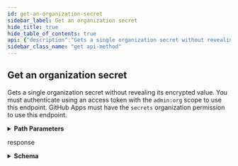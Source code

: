 ```yaml
---
id: get-an-organization-secret
sidebar_label: Get an organization secret
hide_title: true
hide_table_of_contents: true
api: {"description":"Gets a single organization secret without revealing its encrypted value. You must authenticate using an access token with the `admin:org` scope to use this endpoint. GitHub Apps must have the `secrets` organization permission to use this endpoint.","externalDocs":{"description":"API method documentation","url":"https://docs.github.com/rest/reference/actions#get-an-organization-secret"},"operationId":"actions/get-org-secret","parameters":[{"in":"path","name":"org","required":true,"schema":{"type":"string"}},{"description":"secret_name parameter","in":"path","name":"secret_name","required":true,"schema":{"type":"string"}}],"responses":{"200":{"content":{"application/json":{"examples":{"default":{"value":{"created_at":"2019-08-10T14:59:22.000Z","name":"GH_TOKEN","selected_repositories_url":"https://api.github.com/orgs/octo-org/actions/secrets/SUPER_SECRET/repositories","updated_at":"2020-01-10T14:59:22.000Z","visibility":"selected"}}},"schema":{"description":"Secrets for GitHub Actions for an organization.","properties":{"created_at":{"format":"date-time","type":"string"},"name":{"description":"The name of the secret.","example":"SECRET_TOKEN","type":"string"},"selected_repositories_url":{"example":"https://api.github.com/organizations/org/secrets/my_secret/repositories","format":"uri","type":"string"},"updated_at":{"format":"date-time","type":"string"},"visibility":{"description":"Visibility of a secret","enum":["all","private","selected"],"type":"string"}},"required":["name","created_at","updated_at","visibility"],"title":"Actions Secret for an Organization","type":"object"}}},"description":"response"}},"tags":["actions"],"x-github":{"category":"actions","enabledForGitHubApps":true,"githubCloudOnly":false,"previews":[],"subcategory":"secrets"},"method":"get","path":"/orgs/{org}/actions/secrets/{secret_name}","servers":[{"url":"https://api.github.com"}],"info":{"contact":{"name":"Support","url":"https://support.github.com/contact"},"description":"GitHub's v3 REST API.","license":{"name":"MIT","url":"https://spdx.org/licenses/MIT"},"termsOfService":"https://docs.github.com/articles/github-terms-of-service","title":"GitHub v3 REST API","version":"1.1.4","x-apisguru-categories":["collaboration","developer_tools"],"x-logo":{"url":"https://twitter.com/github/profile_image?size=original"},"x-origin":[{"format":"openapi","url":"https://raw.githubusercontent.com/github/rest-api-description/main/descriptions/api.github.com/api.github.com.json","version":"3.0"}],"x-providerName":"github.com"},"postman":{"name":"Get an organization secret","description":{"content":"Gets a single organization secret without revealing its encrypted value. You must authenticate using an access token with the `admin:org` scope to use this endpoint. GitHub Apps must have the `secrets` organization permission to use this endpoint.","type":"text/plain"},"url":{"path":["orgs",":org","actions","secrets",":secret_name"],"host":["{{baseUrl}}"],"query":[],"variable":[{"disabled":false,"description":{"content":"(Required) ","type":"text/plain"},"type":"any","value":"","key":"org"},{"disabled":false,"description":{"content":"(Required) secret_name parameter","type":"text/plain"},"type":"any","value":"","key":"secret_name"}]},"header":[{"key":"Accept","value":"application/json"}],"method":"GET"}}
sidebar_class_name: "get api-method"
---
```



## Get an organization secret



Gets a single organization secret without revealing its encrypted value. You must authenticate using an access token with the `admin:org` scope to use this endpoint. GitHub Apps must have the `secrets` organization permission to use this endpoint.

<details style={{"marginBottom":"1rem"}}><summary style={{}}><strong>Path Parameters</strong></summary><div><ul><ParamsItem className={"paramsItem"} param={{"in":"path","name":"org","required":true,"schema":{"type":"string"}}}></ParamsItem><ParamsItem className={"paramsItem"} param={{"description":"secret_name parameter","in":"path","name":"secret_name","required":true,"schema":{"type":"string"}}}></ParamsItem></ul></div></details><div><ApiTabs><TabItem label={"200"} value={"200"}><div>

response

</div><div><details style={{}}><summary style={{"textAlign":"left"}}><strong>Schema</strong></summary><div style={{"textAlign":"left","marginLeft":"1rem"}}></div><ul style={{"marginLeft":"1rem"}}><SchemaItem collapsible={false} name={"created_at"} required={true} schemaDescription={undefined} schemaName={"date-time"} qualifierMessage={undefined}></SchemaItem><SchemaItem collapsible={false} name={"name"} required={true} schemaDescription={"The name of the secret."} schemaName={"string"} qualifierMessage={undefined}></SchemaItem><SchemaItem collapsible={false} name={"selected_repositories_url"} required={false} schemaDescription={undefined} schemaName={"uri"} qualifierMessage={undefined}></SchemaItem><SchemaItem collapsible={false} name={"updated_at"} required={true} schemaDescription={undefined} schemaName={"date-time"} qualifierMessage={undefined}></SchemaItem><SchemaItem collapsible={false} name={"visibility"} required={true} schemaDescription={"Visibility of a secret"} schemaName={"string"} qualifierMessage={"**Possible values:** [`all`, `private`, `selected`]"}></SchemaItem></ul></details></div></TabItem></ApiTabs></div>
      